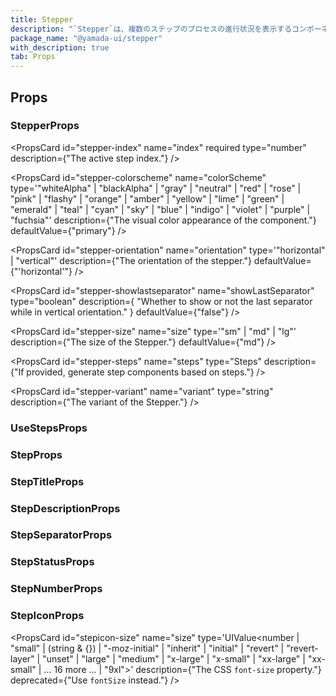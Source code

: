```yaml
---
title: Stepper
description: "`Stepper`は、複数のステップのプロセスの進行状況を表示するコンポーネントです。"
package_name: "@yamada-ui/stepper"
with_description: true
tab: Props
---
```


## Props

### StepperProps

<PropsCard
  id="stepper-index"
  name="index"
  required
  type="number"
  description={"The active step index."}
/>

<PropsCard
  id="stepper-colorscheme"
  name="colorScheme"
  type='"whiteAlpha" | "blackAlpha" | "gray" | "neutral" | "red" | "rose" | "pink" | "flashy" | "orange" | "amber" | "yellow" | "lime" | "green" | "emerald" | "teal" | "cyan" | "sky" | "blue" | "indigo" | "violet" | "purple" | "fuchsia"'
  description={"The visual color appearance of the component."}
  defaultValue={"primary"}
/>

<PropsCard
  id="stepper-orientation"
  name="orientation"
  type='"horizontal" | "vertical"'
  description={"The orientation of the stepper."}
  defaultValue={"'horizontal'"}
/>

<PropsCard
  id="stepper-showlastseparator"
  name="showLastSeparator"
  type="boolean"
  description={
    "Whether to show or not the last separator while in vertical orientation."
  }
  defaultValue={"false"}
/>

<PropsCard
  id="stepper-size"
  name="size"
  type='"sm" | "md" | "lg"'
  description={"The size of the Stepper."}
  defaultValue={"md"}
/>

<PropsCard
  id="stepper-steps"
  name="steps"
  type="Steps"
  description={"If provided, generate step components based on steps."}
/>

<PropsCard
  id="stepper-variant"
  name="variant"
  type="string"
  description={"The variant of the Stepper."}
/>

### UseStepsProps

<PropsCard id="usesteps-count" name="count" type="number" />

<PropsCard id="usesteps-index" name="index" type="number" />

### StepProps

### StepTitleProps

### StepDescriptionProps

### StepSeparatorProps

### StepStatusProps

<PropsCard
  id="stepstatus-active"
  name="active"
  type="string | number | boolean | ReactElement<any, string | JSXElementConstructor<any>> | Iterable<ReactNode> | ReactPortal | ((props: Omit<...>) => ReactNode)"
/>

<PropsCard
  id="stepstatus-complete"
  name="complete"
  type="string | number | boolean | ReactElement<any, string | JSXElementConstructor<any>> | Iterable<ReactNode> | ReactPortal | ((props: Omit<...>) => ReactNode)"
/>

<PropsCard
  id="stepstatus-incomplete"
  name="incomplete"
  type="string | number | boolean | ReactElement<any, string | JSXElementConstructor<any>> | Iterable<ReactNode> | ReactPortal | ((props: Omit<...>) => ReactNode)"
/>

### StepNumberProps

### StepIconProps

<PropsCard
  id="stepicon-size"
  name="size"
  type='UIValue<number | "small" | (string & {}) | "-moz-initial" | "inherit" | "initial" | "revert" | "revert-layer" | "unset" | "large" | "medium" | "x-large" | "x-small" | "xx-large" | "xx-small" | ... 16 more ... | "9xl">'
  description={"The CSS `font-size` property."}
  deprecated={"Use `fontSize` instead."}
/>
